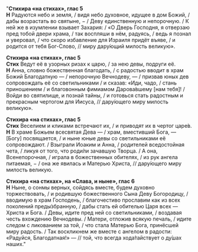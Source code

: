 "**Стихира «на стихах», глас 5**  
**Н** Радуются небо и земля, / видя небо духовное, идущее в дом Божий, / дабы возрастать во святыне, − / Деву единственную и непорочную. / К ней же в изумлении взывает Захария: / «О Дверь Господня, я отверзаю пред тобой двери храма, / так воспляши в нём, радуясь, / ведь я познал и уверовал, / что скоро избавление для Израиля придёт въяве, / и родится от тебя Бог-Слово, // миру дару́ющий милость великую».

**Стихира «на стихах», глас 5**  
**Стих** Ведут её в узорных ризах к царю, / за нею девы, подруги её.  
**Н** Анна, словно божественная благодать, / с радостью вводит в храм Божий Благодатную — / непорочную Вечнодеву, — / призвав юных дев сопровождать её со светильниками / и сказав: «Иди, чадо, / стань приношением / и благовонным фимиамом Дарова́вшему [нам тебя]! / Войди во святилище, и познай тайны, / и готовься стать радостным и прекрасным чертогом для Иисуса, // дару́ющего миру милость великую».

**Стихира «на стихах», глас 5**  
**Стих** Веселием и кликами встречают их, / и приводят их в чертог царе́в.  
**Н** В храме Божьем всесвятая Дева — / храм, вместивший Бога, — [Богу] посвящается, / и ныне юные девы со светильниками её сопровождают. / Взыграли Иоаким и Анна, / родителей вседостойная чета, / ликуя от того, что роди́ли зачавшую Творца. / А она, Всенепорочная, / играла в божественных обителях, / из рук ангела питаемая, − / она же явилась и Матерью Христа, // дару́ющего миру милость великую.

**Стихира «на стихах», на «Слава, и ныне», глас 6**  
**Н** Ныне, о сонмы верных, сойдясь вместе, будем духовно торжествовать, / и родившую божественного Сына Деву Богородицу, / вводимую в храм Господень, / благочестиво прославим как из всех поколений преды́збранную, / дабы стать ей обителью Царя всех — Христа и Бога. / Девы, идите пред ней со светильниками, / воздавая честь вхождению Вечнодевы. / Матери, отложив всякую печаль, / идите следом с ликованием за той, / что стала Матерью Бога, принёсшей миру радость. / Так воскликнем же вместе с ангелом в радости: «Радуйся, Благодатная!» — // той, что всегда хода́тайствует о ду́шах наших."
